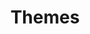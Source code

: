 ---
title: Themes
description: Choose one primary color and get your color pallet customized for you
---